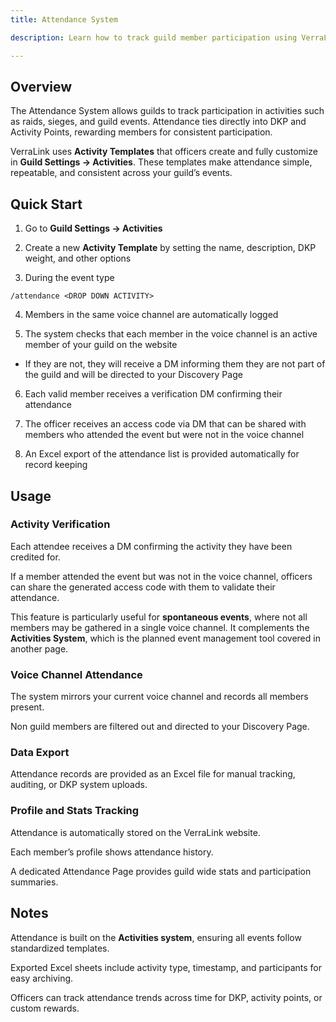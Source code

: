 ```yaml
---
title: Attendance System

description: Learn how to track guild member participation using VerraLink's Attendance System, including templates, voice channel logging, access codes, and stat tracking.

---
```


## Overview

The Attendance System allows guilds to track participation in activities such as raids, sieges, and guild events. Attendance ties directly into DKP and Activity Points, rewarding members for consistent participation.

VerraLink uses **Activity Templates** that officers create and fully customize in **Guild Settings → Activities**. These templates make attendance simple, repeatable, and consistent across your guild’s events.

## Quick Start

1. Go to **Guild Settings → Activities**  

2. Create a new **Activity Template** by setting the name, description, DKP weight, and other options  

3. During the event type  

```
/attendance <DROP DOWN ACTIVITY>
```

4. Members in the same voice channel are automatically logged  

5. The system checks that each member in the voice channel is an active member of your guild on the website  

- If they are not, they will receive a DM informing them they are not part of the guild and will be directed to your Discovery Page  

6. Each valid member receives a verification DM confirming their attendance  

7. The officer receives an access code via DM that can be shared with members who attended the event but were not in the voice channel  

8. An Excel export of the attendance list is provided automatically for record keeping  

## Usage

### Activity Verification

Each attendee receives a DM confirming the activity they have been credited for.  

If a member attended the event but was not in the voice channel, officers can share the generated access code with them to validate their attendance.

This feature is particularly useful for **spontaneous events**, where not all members may be gathered in a single voice channel. It complements the **Activities System**, which is the planned event management tool covered in another page.

### Voice Channel Attendance

The system mirrors your current voice channel and records all members present.  

Non guild members are filtered out and directed to your Discovery Page.

### Data Export

Attendance records are provided as an Excel file for manual tracking, auditing, or DKP system uploads.

### Profile and Stats Tracking

Attendance is automatically stored on the VerraLink website.  

Each member’s profile shows attendance history.  

A dedicated Attendance Page provides guild wide stats and participation summaries.

## Notes

Attendance is built on the **Activities system**, ensuring all events follow standardized templates.  

Exported Excel sheets include activity type, timestamp, and participants for easy archiving.  

Officers can track attendance trends across time for DKP, activity points, or custom rewards.